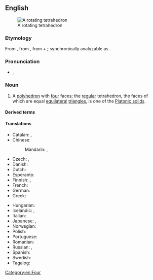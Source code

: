==English==
{{wikipedia}}
[[Image:120px-Tetrahedron-slowturn.gif|thumb|A rotating tetrahedron]]

===Etymology===
From {{etyl|grc|en}} {{m|grc|τετράεδρον||triangle-based pyramid}}, from {{m|grc|τετράεδρος}}, from {{m|grc|τετράς||four}} + {{m|grc|ἕδρα||seat}}; synchronically analyzable as {{confix|en|tetra|hedron}}.

===Pronunciation===
* {{enPR|tĕtrəhē'drən}}, {{IPA|en|/tɛtɹəˈhiːdɹən/}}

===Noun===
{{en-noun|s|tetrahedra}}

# {{lb|en|geometry}} A [[polyhedron]] with [[four]] faces; the [[regular]] tetrahedron, the faces of which are equal [[equilateral]] [[triangle]]s, is one of the [[Platonic solid]]s.

====Derived terms====
{{der3|en|tetrahedrane|tetrahedrally|tetrahedralizable|orthotetrahedron|hexatetrahedron|icositetrahedron|truncated tetrahedron|tetrahedral|tetrahedrality|tetrahedrite}}

====Translations====
{{trans-top|polyhedron}}
* Catalan: {{t+|ca|tetràedre|m}}, {{t+|ca|tetraedre|m}}
* Chinese:
*: Mandarin: {{t+|cmn|四面體|sc=Hani}}, {{t+|cmn|四面体|tr=sìmiàntǐ|sc=Hani}}
* Czech: {{t+|cs|čtyřstěn|m}}, {{t+|cs|tetraedr|m}}
* Danish: {{t|da|tetraeder|n}}
* Dutch: {{t+|nl|viervlak|n}}
* Esperanto: {{t|eo|kvaredro}}
* Finnish: {{t+|fi|tetraedri}}, {{t+|fi|nelitahokas}}
* French: {{t+|fr|tétraèdre|m}}
* German: {{t+|de|Tetraeder|n}}
* Greek: {{t+|el|τετράεδρο|n}}
{{trans-mid}}
* Hungarian: {{t+|hu|tetraéder}}
* Icelandic: {{t|is|ferflötungur|m}}, {{t|is|fjórflötungur|m}}
* Italian: {{t+|it|tetraedro|m}}
* Japanese: {{t+|ja|四面体|tr=shimentai}}, {{t+|ja|三角錐|tr=sankakusui}}
* Norwegian: {{t+|no|tetraeder|n}}
* Polish: {{t+|pl|czworościan|m-in}}
* Portuguese: {{t+|pt|tetraedro|m}}
* Romanian: {{t+|ro|tetraedru|n}}
* Russian: {{t+|ru|тетра́эдр|m}}, {{t+|ru|четырёхгра́нник|m}}
* Spanish: {{t+|es|tetraedro|m}}
* Swedish: {{t+|sv|tetraeder|c}}
* Tagalog: {{t|tl|patdayag}}
{{trans-bottom}}

[[Category:en:Four]]
{{catlangname|en|nouns with irregular plurals}}